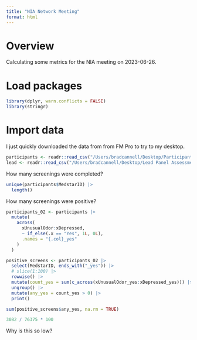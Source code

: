 ```yaml
---
title: "NIA Network Meeting"
format: html
---
```


# Overview

Calculating some metrics for the NIA meeting on 2023-06-26.

# Load packages

```r
library(dplyr, warn.conflicts = FALSE)
library(stringr)
```

# Import data

I just quickly downloaded the data from from FM Pro to try to my desktop.

```r
participants <- readr::read_csv("/Users/bradcannell/Desktop/Participant.csv")
lead <- readr::read_csv("/Users/bradcannell/Desktop/Lead Panel Assessment.csv")
```

How many screenings were completed?

```r
unique(participants$MedstarID) |> 
  length()
```

How many screenings were positive?

```r
participants_02 <- participants |> 
  mutate(
    across(
      xUnusualOdor:xDepressed,
      ~ if_else(.x == "Yes", 1L, 0L),
      .names = "{.col}_yes"
    )
  )
```

```r
positive_screens <- participants_02 |> 
  select(MedstarID, ends_with("_yes")) |> 
  # slice(1:100) |> 
  rowwise() |> 
  mutate(count_yes = sum(c_across(xUnusualOdor_yes:xDepressed_yes))) |> 
  ungroup() |> 
  mutate(any_yes = count_yes > 0) |> 
  print()
```

```r
sum(positive_screens$any_yes, na.rm = TRUE)
```

```r
3082 / 76375 * 100
```

Why is this so low?
